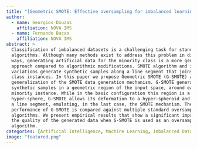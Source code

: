 ```yaml
---
title: "[Geometric SMOTE: Effective oversampling for imbalanced learning through a geometric extension of SMOTE](https://arxiv.org/abs/1709.07377)"
author:
  - name: Georgios Douzas
    affiliation: NOVA IMS
  - name: Fernando Bacao
    affiliation: NOVA IMS
abstract: >
  Classification of imbalanced datasets is a challenging task for standard
  algorithms. Although many methods exist to address this problem in different
  ways, generating artificial data for the minority class is a more general
  approach compared to algorithmic modifications. SMOTE algorithm and its
  variations generate synthetic samples along a line segment that joins minority
  class instances. In this paper we propose Geometric SMOTE (G-SMOTE) as a
  generalization of the SMOTE data generation mechanism. G-SMOTE generates
  synthetic samples in a geometric region of the input space, around each selected
  minority instance. While in the basic configuration this region is a
  hyper-sphere, G-SMOTE allows its deformation to a hyper-spheroid and finally to
  a line segment, emulating, in the last case, the SMOTE mechanism. The
  performance of G-SMOTE is compared against multiple standard oversampling
  algorithms. We present empirical results that show a significant improvement in
  the quality of the generated data when G-SMOTE is used as an oversampling
  algorithm.
categories: [Artificial Intelligence, Machine Learning, Imbalanced Data, Publication]
image: "featured.png"
---
```

